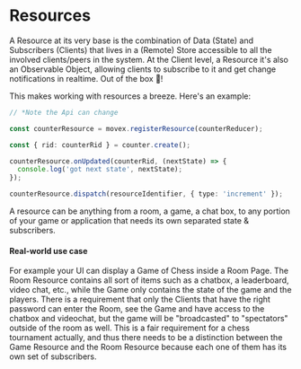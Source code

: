# Resources

A Resource at its very base is the combination of Data (State) and Subscribers (Clients) that lives in a (Remote) Store accessible to all the involved clients/peers in the system. At the Client level, a Resource it's also an Observable Object, allowing clients to subscribe to it and get change notifications in realtime. Out of the box 🤩!

This makes working with resources a breeze. Here's an example:

```ts
// *Note the Api can change

const counterResource = movex.registerResource(counterReducer);

const { rid: counterRid } = counter.create();

counterResource.onUpdated(counterRid, (nextState) => {
  console.log('got next state', nextState);
});

counterResource.dispatch(resourceIdentifier, { type: 'increment' });
```

A resource can be anything from a room, a game, a chat box, to any portion of your game or application that needs its own separated state & subscribers.

#### Real-world use case

For example your UI can display a Game of Chess inside a Room Page. The Room Resource contains all sort of items such as a chatbox, a leaderboard, video chat, etc., while the Game only contains the state of the game and the players.
There is a requirement that only the Clients that have the right password can enter the Room, see the Game and have access to the chatbox and videochat, but the game will be "broadcasted" to "spectators" outside of the room as well. This is a fair requirement for a chess tournament actually, and thus there needs to be a distinction between the Game Resource and the Room Resource because each one of them has its own set of subscribers.

